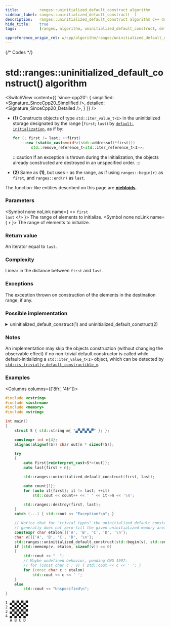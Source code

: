 ```yaml
---
title:         ranges::uninitialized_default_construct algorithm
sidebar_label: ranges::uninitialized_default_construct(  )
description:   ranges::uninitialized_default_construct algorithm C++ documentation
hide_title:    true
tags:          [ranges, algorithm, uninitialized_default_construct, default_construct, uninitialized, clone]

cppreference_origin_rel: w/cpp/algorithm/ranges/uninitialized_default_construct
---
```



{/* Codes */}


# std::ranges::uninitialized_default_construct() algorithm

<SwitchView content={{
	'since-cpp20': {
		simplified:	<Signature_SinceCpp20_Simplified />,
		detailed:	<Signature_SinceCpp20_Detailed />,
	}
}} />

- **(1)** Constructs objects of type `std::iter_value_t<I>` in the uninitialized storage designated by the range [`first`; `last`)
  by [`default-initialization`](#), as if by:
  ```cpp
  for (; first != last; ++first)
      ::new (static_cast<void*>(std::addressof(*first)))
          std::remove_reference_t<std::iter_reference_t<I>>;
  ```
  :::caution
  If an exception is thrown during the initialization, the objects already constructed are destroyed in an unspecified order.
  :::

- **(2)** Same as **(1)**, but uses `r` as the range, as if using `ranges::begin(r)` as `first`, and `ranges::end(r)` as `last`.

The function-like entities described on this page are [**niebloids**](/docs/std/algo/niebloids).

### Parameters

<SymbolTable>

  <Symbol none noLink name={ <> <code>first</code> <br/> <code>last</code> </> }>
    The range of elements to initialize.
  </Symbol>
  <Symbol none noLink name={ <code>r</code> }>
    The range of elements to initialize.
  </Symbol>

</SymbolTable>

### Return value

An iterator equal to `last`.

### Complexity

Linear in the distance between `first` and `last`.

### Exceptions

The exception thrown on construction of the elements in the destination range, if any.

### Possible implementation

<details>
<summary>uninitialized_default_construct(1) and uninitialized_default_construct(2)</summary>

```cpp
struct uninitialized_default_construct_fn
{
    template<no-throw-forward-iterator I, no-throw-sentinel-for<I> S>
    requires std::default_initializable<std::iter_value_t<I>>
    I operator()(I first, S last) const
    {
        using ValueType = std::remove_reference_t<std::iter_reference_t<I>>;
        if constexpr (std::is_trivially_default_constructible_v<ValueType>)
            return ranges::next(first, last); // skip initialization
        I rollback{first};
        try
        {
            for (; !(first == last); ++first)
                ::new (const_cast<void*>(static_cast<const volatile void*>
                    (std::addressof(*first)))) ValueType;
            return first;
        }
        catch (...) // rollback: destroy constructed elements
        {
            for (; rollback != first; ++rollback)
                ranges::destroy_at(std::addressof(*rollback));
            throw;
        }
    }

    template<no-throw-forward-range R>
    requires std::default_initializable<ranges::range_value_t<R>>
    ranges::borrowed_iterator_t<R>
    operator()(R&& r) const
    {
        return (*this)(ranges::begin(r), ranges::end(r));
    }
};

inline constexpr uninitialized_default_construct_fn uninitialized_default_construct{};
```

</details>

### Notes

An implementation may skip the objects construction (without changing the observable effect) if no non-trivial
default constructor is called while default-initializing a `std::iter_value_t<I>` object, which can be detected by
[`std::is_trivially_default_constructible_v`](#).

### Examples

<Columns columns={['8fr', '4fr']}>
<div>

```cpp title='Main.cpp' showLineNumbers
#include <cstring>
#include <iostream>
#include <memory>
#include <string>

int main()
{
    struct S { std::string m{ "▄▀▄▀▄▀▄▀" }; };

    constexpr int n{4};
    alignas(alignof(S)) char out[n * sizeof(S)];

    try
    {
        auto first{reinterpret_cast<S*>(out)};
        auto last{first + n};

        std::ranges::uninitialized_default_construct(first, last);

        auto count{1};
        for (auto it{first}; it != last; ++it)
            std::cout << count++ << ' ' << it->m << '\n';

        std::ranges::destroy(first, last);
    }
    catch (...) { std::cout << "Exception!\n"; }

    // Notice that for "trivial types" the uninitialized_default_construct
    // generally does not zero-fill the given uninitialized memory area.
    constexpr char etalon[]{'A', 'B', 'C', 'D', '\n'};
    char v[]{'A', 'B', 'C', 'D', '\n'};
    std::ranges::uninitialized_default_construct(std::begin(v), std::end(v));
    if (std::memcmp(v, etalon, sizeof(v)) == 0)
    {
        std::cout << "  ";
        // Maybe undefined behavior, pending CWG 1997:
        // for (const char c : v) { std::cout << c << ' '; }
        for (const char c : etalon)
            std::cout << c << ' ';
    }
    else
        std::cout << "Unspecified\n";
}
```

</div>
<div>

```plaintext title="Output"
1 ▄▀▄▀▄▀▄▀
2 ▄▀▄▀▄▀▄▀
3 ▄▀▄▀▄▀▄▀
4 ▄▀▄▀▄▀▄▀
  A B C D
```

</div>
</Columns>
